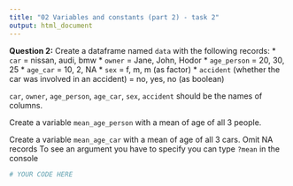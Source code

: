 ```yaml
---
title: "02 Variables and constants (part 2) - task 2"
output: html_document
---
```


**Question 2:** Create a dataframe named `data` with the following records:
* `car` = nissan, audi, bmw
* `owner` = Jane, John, Hodor
* `age_person` = 20, 30, 25
* `age_car` = 10, 2, NA
* `sex` = f, m, m (as factor)
* `accident` (whether the car was involved in an accident) = no, yes, no (as boolean)

`car`, `owner`, `age_person`, `age_car`, `sex`, `accident` should be the names of columns.

Create a variable `mean_age_person` with a mean of age of all 3 people.

Create a variable `mean_age_car` with a mean of age of all 3 cars. Omit NA records
To see an argument you have to specify you can type `?mean` in the console


```r
# YOUR CODE HERE
```
